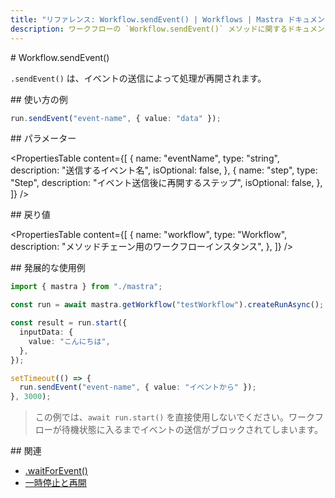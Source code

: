 ```yaml
---
title: "リファレンス: Workflow.sendEvent() | Workflows | Mastra ドキュメント"
description: ワークフローの `Workflow.sendEvent()` メソッドに関するドキュメント。イベントが送信されると、実行が再開されます。
---
```


<div id="workflowsendevent">
  # Workflow.sendEvent()
</div>

`.sendEvent()` は、イベントの送信によって処理が再開されます。

<div id="usage-example">
  ## 使い方の例
</div>

```typescript copy
run.sendEvent("event-name", { value: "data" });
```


<div id="parameters">
  ## パラメーター
</div>

<PropertiesTable
  content={[
    {
      name: "eventName",
      type: "string",
      description: "送信するイベント名",
      isOptional: false,
    },
    {
      name: "step",
      type: "Step",
      description: "イベント送信後に再開するステップ",
      isOptional: false,
    },
  ]}
/>

<div id="returns">
  ## 戻り値
</div>

<PropertiesTable
  content={[
    {
      name: "workflow",
      type: "Workflow",
      description: "メソッドチェーン用のワークフローインスタンス",
    },
  ]}
/>

<div id="extended-usage-example">
  ## 発展的な使用例
</div>

```typescript showLineNumbers copy
import { mastra } from "./mastra";

const run = await mastra.getWorkflow("testWorkflow").createRunAsync();

const result = run.start({
  inputData: {
    value: "こんにちは",
  },
});

setTimeout(() => {
  run.sendEvent("event-name", { value: "イベントから" });
}, 3000);
```

> この例では、`await run.start()` を直接使用しないでください。ワークフローが待機状態に入るまでイベントの送信がブロックされてしまいます。


<div id="related">
  ## 関連
</div>

- [.waitForEvent()](./waitForEvent)
- [一時停止と再開](/docs/workflows/suspend-and-resume#sleep--events)